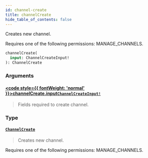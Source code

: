 ```yaml
---
id: channel-create
title: channelCreate
hide_table_of_contents: false
---
```








Creates new channel. 

Requires one of the following permissions: MANAGE_CHANNELS.

```graphql
channelCreate(
  input: ChannelCreateInput!
): ChannelCreate
```


### Arguments

#### [<code style={{ fontWeight: 'normal' }}>channelCreate.<b>input</b></code>](#)<Bullet />[`ChannelCreateInput!`](../../../developer/api-reference/inputs/channel-create-input) <Badge class="secondary" text="non-null"/> <Badge class="secondary" text="input"/>
> Fields required to create channel.
> 

### Type

#### [`ChannelCreate`](../../../developer/api-reference/objects/channel-create) <Badge class="secondary" text="object"/>
> Creates new channel. 

Requires one of the following permissions: MANAGE_CHANNELS.
> 





